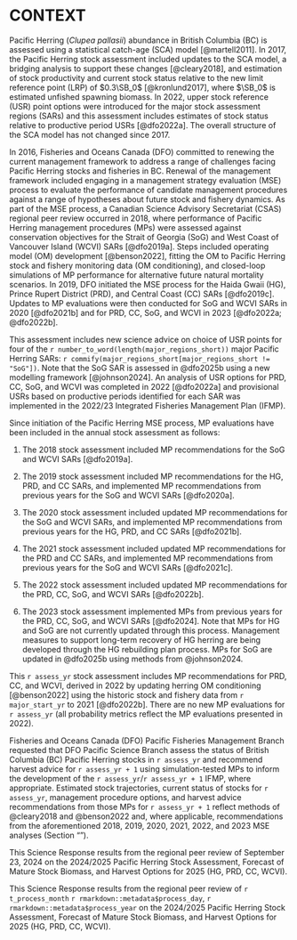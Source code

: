 <!-- For the pre-pub -->
<!-- \textblockcolour{yellow} -->
<!-- \textblockrulecolour{black} -->
<!-- \begin{textblock*}{0.55\textwidth}(12cm,0.3cm) -->
<!-- This document is approved and in pre-publication with CSAS. -->
<!-- As such it is confidential in nature and -->
<!-- cannot be distributed more broadly or -->
<!-- shared with the public on the CSAS website. -->
<!-- \end{textblock*} -->

# CONTEXT\label{sec:context}

Pacific Herring (*Clupea pallasii*) abundance in British Columbia (BC) is
assessed using a statistical catch-age (SCA) model [@martell2011].
In 2017, the Pacific Herring stock assessment included
updates to the SCA model, a bridging analysis 
to support these changes [@cleary2018], and 
estimation of stock productivity and current stock status
relative to the new limit reference point (LRP) of $0.3\SB_0$ [@kronlund2017],
where $\SB_0$ is estimated unfished spawning biomass.
In 2022, upper stock reference (USR) point options
were introduced for the major stock assessment regions (SARs) and
this assessment includes estimates of stock status relative to
productive period USRs [@dfo2022a].
The overall structure of the SCA model has not changed since 2017.

In 2016, Fisheries and Oceans Canada (DFO) committed to
renewing the current management framework to address
a range of challenges facing Pacific Herring stocks and fisheries in BC.
Renewal of the management framework included engaging in
a management strategy evaluation (MSE) process to evaluate
the performance of candidate management procedures against
a range of hypotheses about future stock and fishery dynamics.
As part of the MSE process,
a Canadian Science Advisory Secretariat (CSAS)
regional peer review occurred in 2018,
where performance of Pacific Herring management procedures (MPs) were assessed
against conservation objectives for the
Strait of Georgia (SoG) and West Coast of Vancouver Island (WCVI)
SARs [@dfo2019a].
Steps included operating model (OM) development [@benson2022],
fitting the OM to Pacific Herring stock and fishery monitoring data
(OM conditioning), and
closed-loop simulations of MP performance for alternative
future natural mortality scenarios.
In 2019, DFO initiated the MSE process for the
Haida Gwaii (HG), Prince Rupert District (PRD), and Central Coast (CC)
SARs [@dfo2019c].
Updates to MP evaluations were then conducted for
SoG and WCVI SARs in 2020 [@dfo2021b] and
for PRD, CC, SoG, and WCVI in 2023 [@dfo2022a; @dfo2022b].

This assessment includes new science advice on choice of USR points for
four of the `r number_to_word(length(major_regions_short))` major
Pacific Herring SARs:
`r commify(major_regions_short[major_regions_short != "SoG"])`.
<!-- TODO: Update to @dfo2025b when published -->
Note that the SoG SAR is assessed in @dfo2025b
using a new modelling framework [@johnson2024].
An analysis of USR options for PRD, CC, SoG, and WCVI was completed in 
2022 [@dfo2022a] and provisional USRs based on productive 
periods identified for each SAR was implemented in the 2022/23 Integrated 
Fisheries Management Plan (IFMP).

Since initiation of the Pacific Herring MSE process,
MP evaluations have been included in the annual stock assessment as follows:

1. The 2018 stock assessment included
MP recommendations for the SoG and WCVI SARs [@dfo2019a].

1. The 2019 stock assessment included
MP recommendations for the HG, PRD, and CC SARs, and
implemented MP recommendations from previous years for the
SoG and WCVI SARs [@dfo2020a].

1. The 2020 stock assessment included
updated MP recommendations for the SoG and WCVI SARs, and
implemented MP recommendations from previous years for the
HG, PRD, and CC SARs [@dfo2021b].

1. The 2021 stock assessment included
updated MP recommendations for the PRD and CC SARs, and
implemented MP recommendations from previous years for the
SoG and WCVI SARs [@dfo2021c].

1. The 2022 stock assessment included
updated MP recommendations for the PRD, CC, SoG, and WCVI SARs [@dfo2022b].

1. The 2023 stock assessment
implemented MPs from previous years for the
PRD, CC, SoG, and WCVI SARs [@dfo2024].
Note that MPs for HG and SoG are not currently updated through this process. 
Management measures to support long-term recovery of HG herring 
are being developed through the
HG rebuilding plan process.\footnote{\label{fn:rebuild}
Haida Gwaii 'íináang | iinang Pacific Herring:
An ecosystem overview and ecosystem-based rebuilding plan.
Approved by the Minister of Fisheries and Oceans, the Council of Haida Nation 
and Parks Canada. April 2024. In Press.}
MPs for SoG are updated in @dfo2025b using methods from @johnson2024.

This `r assess_yr` stock assessment includes
MP recommendations for PRD, CC, and WCVI,
derived in 2022 by updating herring OM conditioning [@benson2022] using 
the historic stock and fishery data
from `r major_start_yr` to 2021 [@dfo2022b].
There are no new MP evaluations for `r assess_yr`
(all probability metrics reflect the MP evaluations presented in 2022).

Fisheries and Oceans Canada (DFO) Pacific Fisheries Management Branch requested
that DFO Pacific Science Branch assess the status of
British Columbia (BC) Pacific Herring stocks in `r assess_yr` and
recommend harvest advice for `r assess_yr + 1`
using simulation-tested MPs to inform the development of the
`r assess_yr`/`r assess_yr + 1` IFMP, where appropriate.
Estimated stock trajectories,
current status of stocks for `r assess_yr`,
management procedure options, and
harvest advice recommendations from those MPs for `r assess_yr + 1`
reflect methods of @cleary2018 and @benson2022 and,
where applicable,
recommendations from the aforementioned
2018, 2019, 2020, 2021, 2022, and 2023 MSE analyses
(Section "\nameref{sec:harv-opts}").

<!-- Mandatory last paragraph in this section -->
This Science Response results from the regional peer review of September 23, 2024 on the 2024/2025 Pacific Herring Stock Assessment, Forecast of Mature Stock Biomass, and Harvest Options for 2025 (HG, PRD, CC, WCVI).

This Science Response results from the regional peer review of
`r t_process_month` `r rmarkdown::metadata$process_day`,
`r rmarkdown::metadata$process_year` on the 
2024/2025 Pacific Herring Stock Assessment, Forecast of Mature Stock Biomass, and Harvest Options for 2025 (HG, PRD, CC, WCVI).
<!-- `r rmarkdown::metadata$title`. -->
